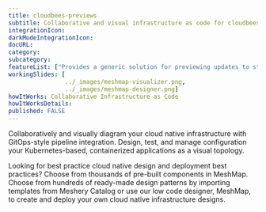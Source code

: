 ```yaml
---
title: cloudbees-previews
subtitle: Collaborative and visual infrastructure as code for cloudbees-previews
integrationIcon: 
darkModeIntegrationIcon: 
docURL: 
category: 
subcategory: 
featureList: ["Provides a generic solution for previewing updates to stakeholders.","Lets collaborators view work on-demand, without your intervention.","Does not require giving access to the cluster to developers."]
workingSlides: [
				../_images/meshmap-visualizer.png,
				../_images/meshmap-designer.png]
howItWorks: Collaborative Infrastructure as Code
howItWorksDetails: 
published: FALSE
---
```


<p>
    Collaboratively and visually diagram your cloud native infrastructure with GitOps-style pipeline integration. Design, test, and manage configuration your Kubernetes-based, containerized applications as a visual topology.
</p>
<p>
    Looking for best practice cloud native design and deployment best practices? Choose from thousands of pre-built components in MeshMap. Choose from hundreds of ready-made design patterns by importing templates from Meshery Catalog or use our low code designer, MeshMap, to create and deploy your own cloud native infrastructure designs.
</p>